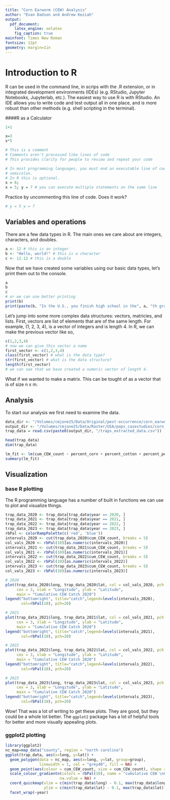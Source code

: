 ```yaml
---
title: "Corn Earworm (CEW) Analysis"
author: "Evan Dadson and Andrew Keziah"
output:
  pdf_document:
    latex_engine: xelatex
    fig_caption: true
mainfont: Times New Roman
fontsize: 12pt
geometry: margin=1in
---
```


# Introduction to R

R can be used in the command line, in scrips with the .R extension, or in integrated development environments (IDEs) (e.g. RStudio, Jupyter Notebooks, Jupyterlab, etc.). The easiest way to use R is with RStudio. An IDE allows you to write code and test output all in one place, and is more robust than other methods (e.g. shell scripting in the terminal).

####R as a Calculator

```r
1+1
```

```r
x=3
x*5
```

```r
# This is a comment
# Comments aren't processed like lines of code
# This provides clarity for people to review and repeat your code
```

```r
# In most programming languages, you must end an executable line of code with a
# semicolon. 
# In R this is optional.
x = 6;
x = 5; y = 7 # you can execute multiple statements on the same line
```

Practice by uncommenting this line of code. Does it work?
```r
# y = 5 y = 7
```

## Variables and operations

There are a few data types in R. The main ones we care about are integers, characters, and doubles.

```r
a <- 12 # this is an integer
b <- "Hello, world!" # this is a character
c <- 12.12 # this is a double
```

Now that we have created some variables using our basic data types, let's print them out to the console.
```r
a
b
c
# or we can use better printing
print(b)
print(paste(b, "In the U.S., you finish high school in the", a, "th grade."))
```

Let's jump into some more complex data structures: vectors, matricies, and lists. First, vectors are list of elements that are of the same length. For example, (1, 2, 3, 4), is a vector of integers and is length 4. In R, we can make the previous vector like so,
```r
c(1,2,3,4)
# now we can give this vector a name
first_vector <- c(1,2,3,4)
class(first_vector) # what is the data type?
str(first_vector) # what is the data structure?
length(first_vector)
# we can see that we have created a numeric vector of length 4.
```

What if we wanted to make a matrix. This can be tought of as a vector that is of size n x m.

## Analysis
To start our analysis we first need to examine the data. 
```r
data_dir <- "/Volumes/cmjone25/Data/Original/pest-occurrence/corn_earworm/"
output_dir <- "/Volumes/cmjone25/Data/Raster/USA/pops_casestudies/corn_earworm/outputs"
trap_data = read.csv(paste0(output_dir, "/traps_extracted_data.csv"))
```

```r
head(trap_data)
dim(trap_data)
```

```r
lm_fit <- lm(cum_CEW_count ~ percent_corn + percent_cotton + percent_peanuts + percent_soybeans + percent_sorghum + percent_sweetcorn + percent_tobacco + egg_area + factor(year), data = trap_data)
summary(lm_fit)
```

## Visualization

### base R plotting

The R programming language has a number of built in functions we can use to plot and visualize things.
```r
trap_data_2020 <- trap_data[trap_data$year == 2020, ]
trap_data_2021 <- trap_data[trap_data$year == 2021, ]
trap_data_2022 <- trap_data[trap_data$year == 2022, ]
trap_data_2023 <- trap_data[trap_data$year == 2023, ]
rbPal <- colorRampPalette(c('red', 'blue'))
intervals_2020 <- cut(trap_data_2020$cum_CEW_count, breaks = 5)
col_vals_2020 <- rbPal(10)[as.numeric(intervals_2020)]
intervals_2021 <- cut(trap_data_2021$cum_CEW_count, breaks = 5)
col_vals_2021 <- rbPal(10)[as.numeric(intervals_2021)]
intervals_2022 <- cut(trap_data_2022$cum_CEW_count, breaks = 5)
col_vals_2022 <- rbPal(10)[as.numeric(intervals_2022)]
intervals_2023 <- cut(trap_data_2023$cum_CEW_count, breaks = 5)
col_vals_2023 <- rbPal(10)[as.numeric(intervals_2023)]
```

```r
# 2020
plot(trap_data_2020$long, trap_data_2020$lat, col = col_vals_2020, pch = 20,
     cex = 3, xlab = "Longitude", ylab = "Latitude", 
     main = "Cumulative CEW Catch 2020")
legend("bottomright", title="catch",legend=levels(intervals_2020),
       col=rbPal(10), pch=20)
```

```r
# 2021
plot(trap_data_2021$long, trap_data_2021$lat, col = col_vals_2021, pch = 20,
     cex = 3, xlab = "Longitude", ylab = "Latitude", 
     main = "Cumulative CEW Catch 2020")
legend("bottomright", title="catch",legend=levels(intervals_2021),
       col=rbPal(10), pch=20)
```

```r
# 2022
plot(trap_data_2022$long, trap_data_2022$lat, col = col_vals_2022, pch = 20,
     cex = 3, xlab = "Longitude", ylab = "Latitude", 
     main = "Cumulative CEW Catch 2020")
legend("bottomright", title="catch",legend=levels(intervals_2022),
       col=rbPal(10), pch=20)
```

```r
# 2023
plot(trap_data_2023$long, trap_data_2023$lat, col = col_vals_2023, pch = 20,
     cex = 3, xlab = "Longitude", ylab = "Latitude", 
     main = "Cumulative CEW Catch 2020")
legend("bottomright", title="catch",legend=levels(intervals_2023),
       col=rbPal(10), pch=20)
```

Wow! That was a lot of writing to get these plots. They are good, but they could be a whole lot better. The `ggplot2` package has a lot of helpful tools for better and more visually appealing plots.

### ggplot2 plotting

```r
library(ggplot2)
nc_map=map_data("county", region = "north carolina")
ggplot(trap_data, aes(x=long, y=lat)) + 
  geom_polygon(data = nc_map, aes(x=long, y=lat, group=group), 
               linewidth = 1, col = "grey40", fill = NA) + 
  geom_point(aes(colour = cum_CEW_count, size = cum_CEW_count), shape = 20) + 
  scale_colour_gradientn(colors = rbPal(10), name = "cumulative CEW \nCatch",
                        na.value = NA) + 
  coord_quickmap(xlim = c(min(trap_data$long) - 0.1, max(trap_data$long) + 0.1),
                 ylim = c(min(trap_data$lat) - 0.1, max(trap_data$lat) + 0.1)) + 
  facet_wrap(~year)
```
